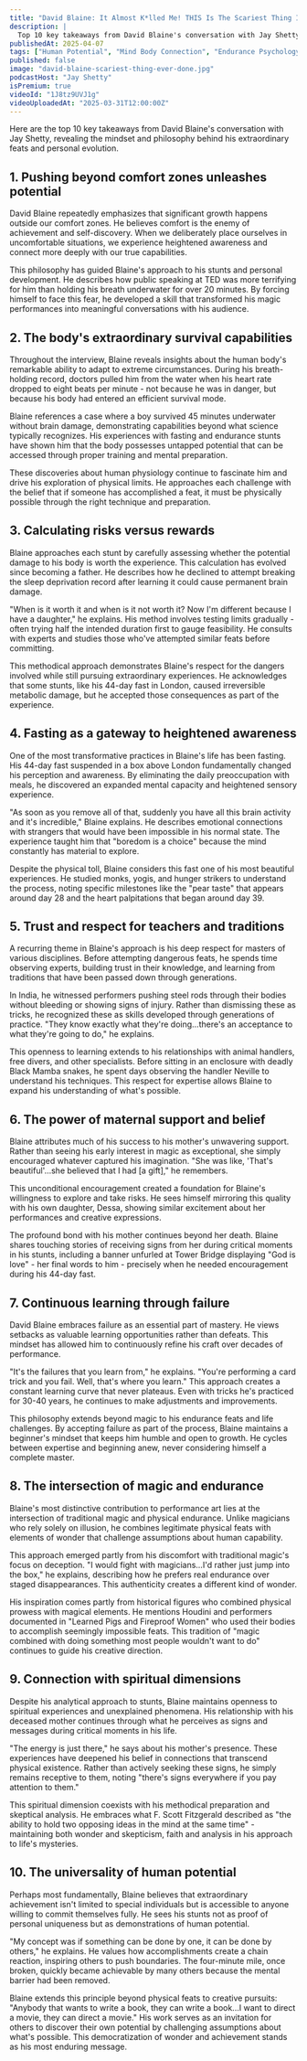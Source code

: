 ```yaml
---
title: "David Blaine: It Almost K*lled Me! THIS Is The Scariest Thing I’ve Ever Done"
description: |
  Top 10 key takeaways from David Blaine's conversation with Jay Shetty, revealing the mindset and philosophy behind his extraordinary feats and personal evolution.
publishedAt: 2025-04-07
tags: ["Human Potential", "Mind Body Connection", "Endurance Psychology"]
published: false
image: "david-blaine-scariest-thing-ever-done.jpg"
podcastHost: "Jay Shetty"
isPremium: true
videoId: "1J8tz9UVJ1g"
videoUploadedAt: "2025-03-31T12:00:00Z"
---
```



<PodcastSummaryPageLayout frontmatter={frontmatter}>

Here are the top 10 key takeaways from David Blaine's conversation with Jay Shetty, revealing the mindset and philosophy behind his extraordinary feats and personal evolution.

## 1. Pushing beyond comfort zones unleashes potential

David Blaine repeatedly emphasizes that significant growth happens outside our comfort zones. He believes comfort is the enemy of achievement and self-discovery. When we deliberately place ourselves in uncomfortable situations, we experience heightened awareness and connect more deeply with our true capabilities.

This philosophy has guided Blaine's approach to his stunts and personal development. He describes how public speaking at TED was more terrifying for him than holding his breath underwater for over 20 minutes. By forcing himself to face this fear, he developed a skill that transformed his magic performances into meaningful conversations with his audience.

## 2. The body's extraordinary survival capabilities

Throughout the interview, Blaine reveals insights about the human body's remarkable ability to adapt to extreme circumstances. During his breath-holding record, doctors pulled him from the water when his heart rate dropped to eight beats per minute - not because he was in danger, but because his body had entered an efficient survival mode.

Blaine references a case where a boy survived 45 minutes underwater without brain damage, demonstrating capabilities beyond what science typically recognizes. His experiences with fasting and endurance stunts have shown him that the body possesses untapped potential that can be accessed through proper training and mental preparation.

These discoveries about human physiology continue to fascinate him and drive his exploration of physical limits. He approaches each challenge with the belief that if someone has accomplished a feat, it must be physically possible through the right technique and preparation.

## 3. Calculating risks versus rewards

Blaine approaches each stunt by carefully assessing whether the potential damage to his body is worth the experience. This calculation has evolved since becoming a father. He describes how he declined to attempt breaking the sleep deprivation record after learning it could cause permanent brain damage.

"When is it worth it and when is it not worth it? Now I'm different because I have a daughter," he explains. His method involves testing limits gradually - often trying half the intended duration first to gauge feasibility. He consults with experts and studies those who've attempted similar feats before committing.

This methodical approach demonstrates Blaine's respect for the dangers involved while still pursuing extraordinary experiences. He acknowledges that some stunts, like his 44-day fast in London, caused irreversible metabolic damage, but he accepted those consequences as part of the experience.

## 4. Fasting as a gateway to heightened awareness

One of the most transformative practices in Blaine's life has been fasting. His 44-day fast suspended in a box above London fundamentally changed his perception and awareness. By eliminating the daily preoccupation with meals, he discovered an expanded mental capacity and heightened sensory experience.

"As soon as you remove all of that, suddenly you have all this brain activity and it's incredible," Blaine explains. He describes emotional connections with strangers that would have been impossible in his normal state. The experience taught him that "boredom is a choice" because the mind constantly has material to explore.

Despite the physical toll, Blaine considers this fast one of his most beautiful experiences. He studied monks, yogis, and hunger strikers to understand the process, noting specific milestones like the "pear taste" that appears around day 28 and the heart palpitations that began around day 39.

## 5. Trust and respect for teachers and traditions

A recurring theme in Blaine's approach is his deep respect for masters of various disciplines. Before attempting dangerous feats, he spends time observing experts, building trust in their knowledge, and learning from traditions that have been passed down through generations.

In India, he witnessed performers pushing steel rods through their bodies without bleeding or showing signs of injury. Rather than dismissing these as tricks, he recognized these as skills developed through generations of practice. "They know exactly what they're doing...there's an acceptance to what they're going to do," he explains.

This openness to learning extends to his relationships with animal handlers, free divers, and other specialists. Before sitting in an enclosure with deadly Black Mamba snakes, he spent days observing the handler Neville to understand his techniques. This respect for expertise allows Blaine to expand his understanding of what's possible.

## 6. The power of maternal support and belief

Blaine attributes much of his success to his mother's unwavering support. Rather than seeing his early interest in magic as exceptional, she simply encouraged whatever captured his imagination. "She was like, 'That's beautiful'...she believed that I had [a gift]," he remembers.

This unconditional encouragement created a foundation for Blaine's willingness to explore and take risks. He sees himself mirroring this quality with his own daughter, Dessa, showing similar excitement about her performances and creative expressions.

The profound bond with his mother continues beyond her death. Blaine shares touching stories of receiving signs from her during critical moments in his stunts, including a banner unfurled at Tower Bridge displaying "God is love" - her final words to him - precisely when he needed encouragement during his 44-day fast.

## 7. Continuous learning through failure

David Blaine embraces failure as an essential part of mastery. He views setbacks as valuable learning opportunities rather than defeats. This mindset has allowed him to continuously refine his craft over decades of performance.

"It's the failures that you learn from," he explains. "You're performing a card trick and you fail. Well, that's where you learn." This approach creates a constant learning curve that never plateaus. Even with tricks he's practiced for 30-40 years, he continues to make adjustments and improvements.

This philosophy extends beyond magic to his endurance feats and life challenges. By accepting failure as part of the process, Blaine maintains a beginner's mindset that keeps him humble and open to growth. He cycles between expertise and beginning anew, never considering himself a complete master.

## 8. The intersection of magic and endurance

Blaine's most distinctive contribution to performance art lies at the intersection of traditional magic and physical endurance. Unlike magicians who rely solely on illusion, he combines legitimate physical feats with elements of wonder that challenge assumptions about human capability.

This approach emerged partly from his discomfort with traditional magic's focus on deception. "I would fight with magicians...I'd rather just jump into the box," he explains, describing how he prefers real endurance over staged disappearances. This authenticity creates a different kind of wonder.

His inspiration comes partly from historical figures who combined physical prowess with magical elements. He mentions Houdini and performers documented in "Learned Pigs and Fireproof Women" who used their bodies to accomplish seemingly impossible feats. This tradition of "magic combined with doing something most people wouldn't want to do" continues to guide his creative direction.

## 9. Connection with spiritual dimensions

Despite his analytical approach to stunts, Blaine maintains openness to spiritual experiences and unexplained phenomena. His relationship with his deceased mother continues through what he perceives as signs and messages during critical moments in his life.

"The energy is just there," he says about his mother's presence. These experiences have deepened his belief in connections that transcend physical existence. Rather than actively seeking these signs, he simply remains receptive to them, noting "there's signs everywhere if you pay attention to them."

This spiritual dimension coexists with his methodical preparation and skeptical analysis. He embraces what F. Scott Fitzgerald described as "the ability to hold two opposing ideas in the mind at the same time" - maintaining both wonder and skepticism, faith and analysis in his approach to life's mysteries.

## 10. The universality of human potential

Perhaps most fundamentally, Blaine believes that extraordinary achievement isn't limited to special individuals but is accessible to anyone willing to commit themselves fully. He sees his stunts not as proof of personal uniqueness but as demonstrations of human potential.

"My concept was if something can be done by one, it can be done by others," he explains. He values how accomplishments create a chain reaction, inspiring others to push boundaries. The four-minute mile, once broken, quickly became achievable by many others because the mental barrier had been removed.

Blaine extends this principle beyond physical feats to creative pursuits: "Anybody that wants to write a book, they can write a book...I want to direct a movie, they can direct a movie." His work serves as an invitation for others to discover their own potential by challenging assumptions about what's possible. This democratization of wonder and achievement stands as his most enduring message.

</PodcastSummaryPageLayout>
